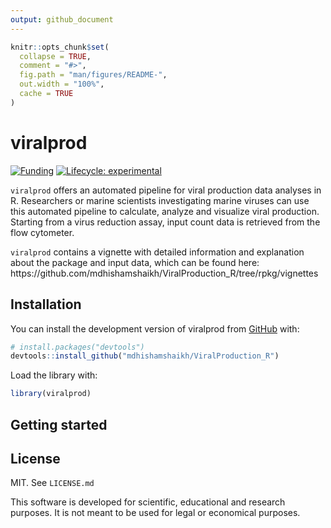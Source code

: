 ```yaml
---
output: github_document
---
```


<!-- README.md is generated from README.Rmd. Please edit that file -->

```r
knitr::opts_chunk$set(
  collapse = TRUE,
  comment = "#>",
  fig.path = "man/figures/README-",
  out.width = "100%",
  cache = TRUE
)
```

# viralprod

<!-- badges: start -->
[![Funding](https://img.shields.io/static/v1?label=powered+by&message=lifewatch.be&labelColor=1a4e8a&color=f15922)](https://lifewatch.be)
[![Lifecycle:
experimental](https://img.shields.io/badge/lifecycle-experimental-orange.svg)](https://lifecycle.r-lib.org/articles/stages.html#experimental)
<!-- badges: end -->

`viralprod` offers an automated pipeline for viral production data analyses in R. Researchers or marine scientists investigating marine viruses can use this automated pipeline to calculate, analyze and visualize viral production. Starting from a virus reduction assay, input count data is retrieved from the flow cytometer.

`viralprod` contains a vignette with detailed information and explanation about the package and input data, which can be found here: https://github.com/mdhishamshaikh/ViralProduction_R/tree/rpkg/vignettes


## Installation

You can install the development version of viralprod from [GitHub](https://github.com/) with:

``` r
# install.packages("devtools")
devtools::install_github("mdhishamshaikh/ViralProduction_R")
```

Load the library with:

```r
library(viralprod)
```

## Getting started



## License

MIT. See `LICENSE.md`

This software is developed for scientific, educational and research purposes. It is not meant to be used for legal or economical purposes.


